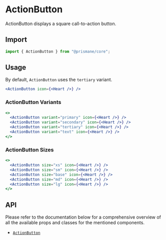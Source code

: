 # ActionButton

ActionButton displays a square call-to-action button.

## Import

```js
import { ActionButton } from "@prismane/core";
```

## Usage

By default, `ActionButton` uses the `tertiary` variant.

```jsx
<ActionButton icon={<Heart />} />
```

### ActionButton Variants

```jsx
<>
  <ActionButton variant="primary" icon={<Heart />} />
  <ActionButton variant="secondary" icon={<Heart />} />
  <ActionButton variant="tertiary" icon={<Heart />} />
  <ActionButton variant="text" icon={<Heart />} />
</>
```

### ActionButton Sizes

```jsx
<>
  <ActionButton size="xs" icon={<Heart />} />
  <ActionButton size="sm" icon={<Heart />} />
  <ActionButton size="base" icon={<Heart />} />
  <ActionButton size="md" icon={<Heart />} />
  <ActionButton size="lg" icon={<Heart />} />
</>
```

## API

Please refer to the documentation below for a comprehensive overview of all the available props and classes for the mentioned components.

- [`ActionButton`](/docs/components-api/action-button-api)
